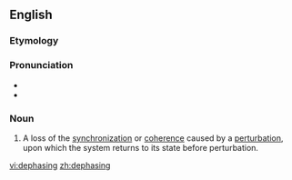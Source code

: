 ==English==
===Etymology===

{{prefix|de|phasing|lang=en}}

===Pronunciation===

*{{IPA|diˈfeɪzɪŋ|lang=en}}
*{{rhymes|eɪzɪŋ|lang=en}}

===Noun===
{{en-noun}}
{{wikipedia}}

# {{context|quantum mechanics|medical imaging|lang=en}} A loss of the [[synchronization]] or [[coherence]] caused by a [[perturbation]], upon which the system returns to its state before perturbation.

[[vi:dephasing]]
[[zh:dephasing]]